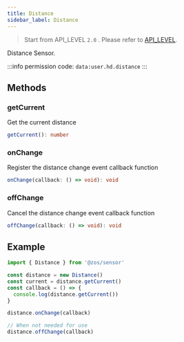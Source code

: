 ```yaml
---
title: Distance
sidebar_label: Distance
---
```


> Start from API_LEVEL `2.0` . Please refer to [API_LEVEL](../../../../guides/framework/device/compatibility.md).

Distance Sensor.

:::info
permission code: `data:user.hd.distance`
:::

## Methods

### getCurrent

Get the current distance

```ts
getCurrent(): number
```

### onChange

Register the distance change event callback function

```ts
onChange(callback: () => void): void
```

### offChange

Cancel the distance change event callback function

```ts
offChange(callback: () => void): void
```

## Example

```js
import { Distance } from '@zos/sensor'

const distance = new Distance()
const current = distance.getCurrent()
const callback = () => {
  console.log(distance.getCurrent())
}

distance.onChange(callback)

// When not needed for use
distance.offChange(callback)
```
